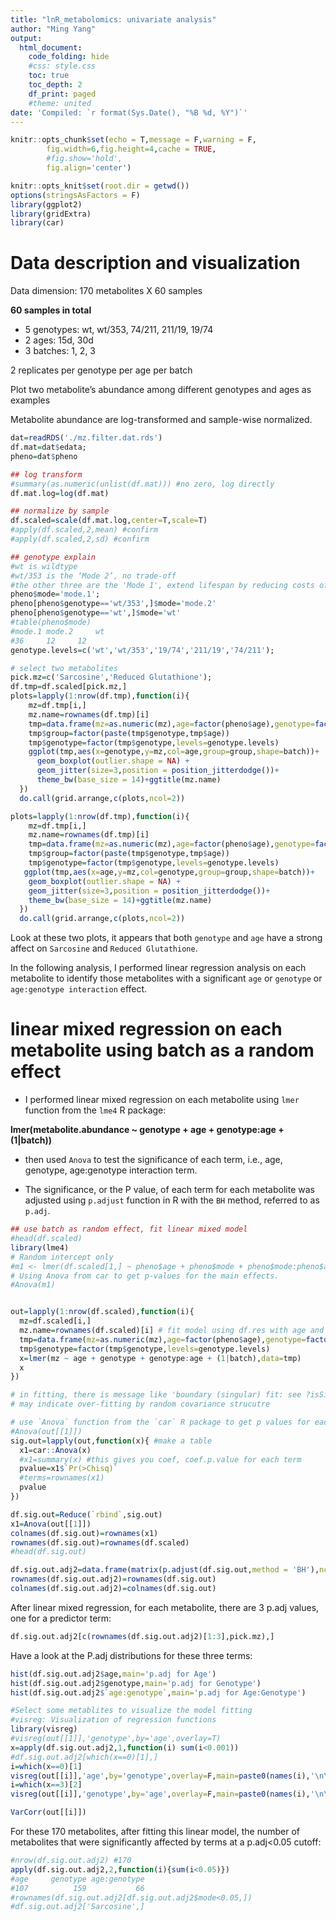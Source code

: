 ```yaml
---
title: "lnR_metabolomics: univariate analysis"
author: "Ming Yang"
output:
  html_document:
    code_folding: hide
    #css: style.css
    toc: true
    toc_depth: 2
    df_print: paged
    #theme: united
date: 'Compiled: `r format(Sys.Date(), "%B %d, %Y")`'
---
```


```r
knitr::opts_chunk$set(echo = T,message = F,warning = F,
        fig.width=6,fig.height=4,cache = TRUE,
        #fig.show='hold',
        fig.align='center')

knitr::opts_knit$set(root.dir = getwd())
options(stringsAsFactors = F)
library(ggplot2)
library(gridExtra)
library(car)
```

# Data description and visualization

Data dimension: 170 metabolites X 60 samples

**60 samples in total**

- 5 genotypes: wt, wt/353, 74/211, 211/19, 19/74
- 2 ages: 15d, 30d 
- 3 batches: 1, 2, 3

2 replicates per genotype per age per batch

 
Plot two metabolite's abundance among different genotypes and ages as examples

Metabolite abundance are log-transformed and sample-wise normalized.

```r
dat=readRDS('./mz.filter.dat.rds')
df.mat=dat$edata;
pheno=dat$pheno

## log transform
#summary(as.numeric(unlist(df.mat))) #no zero, log directly
df.mat.log=log(df.mat)

## normalize by sample
df.scaled=scale(df.mat.log,center=T,scale=T)
#apply(df.scaled,2,mean) #confirm
#apply(df.scaled,2,sd) #confirm

## genotype explain
#wt is wildtype
#wt/353 is the ‘Mode 2’, no trade-off
#the other three are the 'Mode 1', extend lifespan by reducing costs of reproduction.
pheno$mode='mode.1';
pheno[pheno$genotype=='wt/353',]$mode='mode.2'
pheno[pheno$genotype=='wt',]$mode='wt'
#table(pheno$mode)
#mode.1 mode.2     wt 
#36     12     12 
genotype.levels=c('wt','wt/353','19/74','211/19','74/211');

# select two metabolites
pick.mz=c('Sarcosine','Reduced Glutathione');
df.tmp=df.scaled[pick.mz,]
plots=lapply(1:nrow(df.tmp),function(i){
    mz=df.tmp[i,]
    mz.name=rownames(df.tmp)[i]
    tmp=data.frame(mz=as.numeric(mz),age=factor(pheno$age),genotype=factor(pheno$genotype),batch=factor(pheno$batch));
    tmp$group=factor(paste(tmp$genotype,tmp$age))
    tmp$genotype=factor(tmp$genotype,levels=genotype.levels)
    ggplot(tmp,aes(x=genotype,y=mz,col=age,group=group,shape=batch))+
      geom_boxplot(outlier.shape = NA) +
      geom_jitter(size=3,position = position_jitterdodge())+
      theme_bw(base_size = 14)+ggtitle(mz.name)
  })
  do.call(grid.arrange,c(plots,ncol=2))

plots=lapply(1:nrow(df.tmp),function(i){
    mz=df.tmp[i,]
    mz.name=rownames(df.tmp)[i]
    tmp=data.frame(mz=as.numeric(mz),age=factor(pheno$age),genotype=factor(pheno$genotype),batch=factor(pheno$batch));
    tmp$group=factor(paste(tmp$genotype,tmp$age))
    tmp$genotype=factor(tmp$genotype,levels=genotype.levels)
   ggplot(tmp,aes(x=age,y=mz,col=genotype,group=group,shape=batch))+
    geom_boxplot(outlier.shape = NA) +
    geom_jitter(size=3,position = position_jitterdodge())+
    theme_bw(base_size = 14)+ggtitle(mz.name)
  })
  do.call(grid.arrange,c(plots,ncol=2))

```

Look at these two plots, it appears that both `genotype` and `age` have a strong affect on `Sarcosine` and `Reduced Glutathione`.

In the following analysis, I performed linear regression analysis on each metabolite to identify those metabolites with a significant `age` or `genotype` or `age:genotype interaction` effect.

# linear mixed regression on each metabolite using batch as a random effect

- I performed linear mixed regression on each metabolite using `lmer` function from the `lme4` R package:

**lmer(metabolite.abundance ~ genotype + age + genotype:age + (1|batch))**

- then used `Anova` to test the significance of each term, i.e., age, genotype, age:genotype interaction term.

- The significance, or the P value, of each term for each metabolite was adjusted using `p.adjust` function in R with the `BH` method, referred to as `p.adj`.

```r
## use batch as random effect, fit linear mixed model
#head(df.scaled)
library(lme4)
# Random intercept only
#m1 <- lmer(df.scaled[1,] ~ pheno$age + pheno$mode + pheno$mode:pheno$age + (1|pheno$batch))
# Using Anova from car to get p-values for the main effects.
#Anova(m1)


out=lapply(1:nrow(df.scaled),function(i){
  mz=df.scaled[i,]
  mz.name=rownames(df.scaled)[i] # fit model using df.res with age and mode as predictor, including interaction term
  tmp=data.frame(mz=as.numeric(mz),age=factor(pheno$age),genotype=factor(pheno$genotype),batch=factor(pheno$batch));
  tmp$genotype=factor(tmp$genotype,levels=genotype.levels)
  x=lmer(mz ~ age + genotype + genotype:age + (1|batch),data=tmp)
  x
})

# in fitting, there is message like 'boundary (singular) fit: see ?isSingular'
# may indicate over-fitting by random covariance strucutre

# use `Anova` function from the `car` R package to get p values for each factor of each mz
#Anova(out[[1]])
sig.out=lapply(out,function(x){ #make a table
  x1=car::Anova(x)
  #x1=summary(x) #this gives you coef, coef.p.value for each term
  pvalue=x1$`Pr(>Chisq)`
  #terms=rownames(x1)
  pvalue
})

df.sig.out=Reduce(`rbind`,sig.out)
x1=Anova(out[[1]])
colnames(df.sig.out)=rownames(x1)
rownames(df.sig.out)=rownames(df.scaled)
#head(df.sig.out)

df.sig.out.adj2=data.frame(matrix(p.adjust(df.sig.out,method = 'BH'),ncol=ncol(df.sig.out)))
rownames(df.sig.out.adj2)=rownames(df.sig.out)
colnames(df.sig.out.adj2)=colnames(df.sig.out)
```


After linear mixed regression, for each metabolite, there are 3 p.adj values, one for a predictor term:
```r
df.sig.out.adj2[c(rownames(df.sig.out.adj2)[1:3],pick.mz),]
```

Have a look at the P.adj distributions for these three terms:
```r
hist(df.sig.out.adj2$age,main='p.adj for Age')
hist(df.sig.out.adj2$genotype,main='p.adj for Genotype')
hist(df.sig.out.adj2$`age:genotype`,main='p.adj for Age:Genotype')
```


```r
#Select some metablites to visualize the model fitting
#visreg: Visualization of regression functions
library(visreg)
#visreg(out[[1]],'genotype',by='age',overlay=T)
x=apply(df.sig.out.adj2,1,function(i) sum(i<0.001))
#df.sig.out.adj2[which(x==0)[1],]
i=which(x==0)[1]
visreg(out[[i]],'age',by='genotype',overlay=F,main=paste0(names(i),'\n\n'))
i=which(x==3)[2]
visreg(out[[i]],'genotype',by='age',overlay=F,main=paste0(names(i),'\n\n'))

VarCorr(out[[i]])

```

For these 170 metabolites, after fitting this linear model, the number of metabolites that were significantly affected by terms at a p.adj<0.05 cutoff:

```r
#nrow(df.sig.out.adj2) #170
apply(df.sig.out.adj2,2,function(i){sum(i<0.05)})
#age     genotype age:genotype 
#107          159           66 
#rownames(df.sig.out.adj2[df.sig.out.adj2$mode<0.05,])
#df.sig.out.adj2['Sarcosine',]
```


